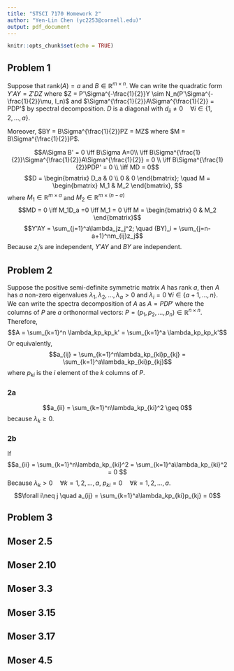 ```yaml
---
title: "STSCI 7170 Homework 2"
author: "Yen-Lin Chen (yc2253@cornell.edu)"
output: pdf_document
---
```



```r
knitr::opts_chunk$set(echo = TRUE)
```


## Problem 1

Suppose that rank$(A)=a$ and $B \in \mathbb{R}^{m\times n}$. We can write the quadratic form $Y'AY = Z'DZ$ where $Z = P'\Sigma^{-\frac{1}{2}}Y \sim N_n(P'\Sigma^{-\frac{1}{2}}\mu, I_n)$ and $\Sigma^{\frac{1}{2}}A\Sigma^{\frac{1}{2}} = PDP'$ by spectral decomposition. $D$ is a diagonal with $d_{ii} \neq 0 \quad \forall i \in \{1,2,\dots,a\}$. 

Moreover, $BY = B\Sigma^{\frac{1}{2}}PZ = MZ$ where $M =  B\Sigma^{\frac{1}{2}}P$.

$$A\Sigma B' = 0 \iff B\Sigma A=0\\ \iff B\Sigma^{\frac{1}{2}}\Sigma^{\frac{1}{2}}A\Sigma^{\frac{1}{2}} = 0 \\ \iff B\Sigma^{\frac{1}{2}}PDP' = 0 \\ \iff MD = 0$$
$$D = \begin{bmatrix}
D_a & 0 \\
0 & 0
\end{bmatrix}; \quad M = \begin{bmatrix}
M_1 & M_2 \end{bmatrix},
$$
where $M_1 \in \mathbb{R}^{m\times a}$ and $M_2 \in \mathbb{R}^{m \times (n-a)}$
$$MD = 0 \iff M_1D_a =0 \iff M_1 = 0 \iff M = \begin{bmatrix}
0 & M_2 \end{bmatrix}$$
$$Y'AY = \sum_{j=1}^a\lambda_jz_j^2; \quad (BY)_i = \sum_{j=n-a+1}^nm_{ij}z_j$$
Because $z_i$'s are independent, $Y'AY$ and $BY$ are independent. 

## Problem 2

Suppose the positive semi-definite symmetric matrix $A$ has rank $a$, then $A$ has $a$ non-zero eigenvalues $\lambda_1, \lambda_2, \dots, \lambda_a > 0$ and $\lambda_i = 0$ $\forall i \in \{a+1, \dots, n\}$. We can write the spectra decomposition of $A$ as $A = PDP'$ where the columns of $P$ are $a$ orthonormal vectors: $P = (p_1, p_2, \dots, p_n) \in \mathbb{R}^{n\times n}$. Therefore, 
$$A = \sum_{k=1}^n \lambda_kp_kp_k' = \sum_{k=1}^a \lambda_kp_kp_k'$$
Or equivalently, 
$$a_{ij} = \sum_{k=1}^n\lambda_kp_{ki}p_{kj} = \sum_{k=1}^a\lambda_kp_{ki}p_{kj}$$
where $p_{ki}$ is the $i$\textsuperscript{th} element of the $k$\textsuperscript{th} columns of $P$.

### 2a

$$a_{ii} = \sum_{k=1}^n\lambda_kp_{ki}^2 \geq 0$$
because $\lambda_k \geq 0$. 

### 2b

If
$$a_{ii} = \sum_{k=1}^n\lambda_kp_{ki}^2 = \sum_{k=1}^a\lambda_kp_{ki}^2 = 0 $$
Because $\lambda_k > 0 \quad \forall k=1,2,\dots, a$, $p_{ki} = 0 \quad \forall k=1,2,\dots, a$. 
$$\forall i\neq j \quad a_{ij} = \sum_{k=1}^a\lambda_kp_{ki}p_{kj} = 0$$


## Problem 3



## Moser 2.5



## Moser 2.10



## Moser 3.3



## Moser 3.15



## Moser 3.17



## Moser 4.5








